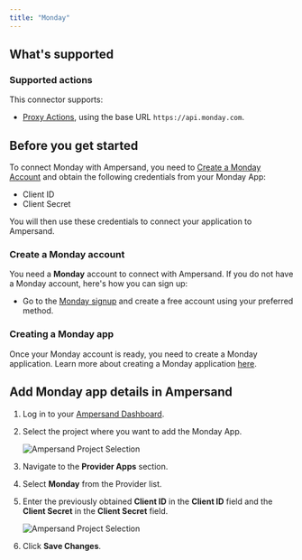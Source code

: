 ```yaml
---
title: "Monday"
---
```

## What's supported

### Supported actions

This connector supports:
- [Proxy Actions](/define-integrations/proxy-actions), using the base URL `https://api.monday.com`.

## Before you get started

To connect Monday with Ampersand, you need to [Create a Monday Account](#create-a-monday-account) and obtain the following credentials from your Monday App:

- Client ID
- Client Secret

You will then use these credentials to connect your application to Ampersand.

### Create a Monday account

You need a **Monday** account to connect with Ampersand. If you do not have a Monday account, here's how you can sign up:

- Go to the [Monday signup](https://auth.monday.com/users/sign_up_new) and create a free account using your preferred method.

### Creating a Monday app

Once your Monday account is ready, you need to create a Monday application. Learn more about creating a Monday application [here](https://developer.monday.com/apps/docs/create-an-app).

## Add Monday app details in Ampersand

1. Log in to your [Ampersand Dashboard](https://dashboard.withampersand.com).

2. Select the project where you want to add the Monday App.

   ![Ampersand Project Selection](/images/provider-guides/eba5c80-Ampersand.png)

3. Navigate to the **Provider Apps** section.

4. Select **Monday** from the Provider list.

5. Enter the previously obtained **Client ID** in the **Client ID** field and the **Client Secret** in the **Client Secret** field.

   ![Ampersand Project Selection](/images/provider-guides/monday-amp-project.png)

6. Click **Save Changes**.
